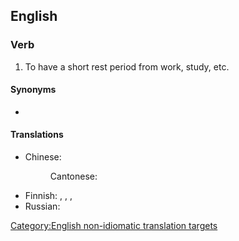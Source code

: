 ==English==

===Verb===
{{en-verb|has a break|having a break|had a break}}

# To have a short rest period from work, study, etc.

====Synonyms====
* {{l|en|take a break}}

====Translations====
{{trans-top|to have a short rest period in one's work}}
* Chinese:
*: Cantonese: {{t|yue|休息|tr=jau1 sik1|sc=Hani}}
{{trans-mid}}
* Finnish: {{t+|fi|levätä}}, {{t|fi|[[pitää]] [[tauko]]}}, {{t+|fi|huilata}}, {{t|fi|huilia}}
* Russian: {{t+|ru|передохну́ть|pf}}
{{trans-bottom}}

[[Category:English non-idiomatic translation targets]]